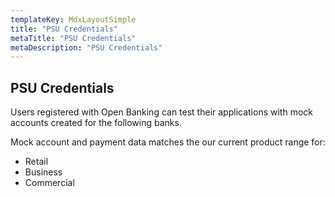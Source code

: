 ```yaml
---
templateKey: MdxLayoutSimple
title: "PSU Credentials"
metaTitle: "PSU Credentials"
metaDescription: "PSU Credentials"
---
```



## PSU Credentials

Users registered with Open Banking can test their applications with mock accounts created for the following banks.

Mock account and payment data matches the our current product range for:

*   Retail
*   Business
*   Commercial

<DemoTestDataTable />